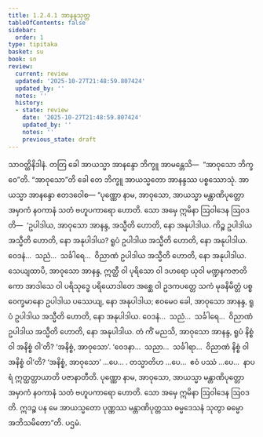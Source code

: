 ```yaml
---
title: 1.2.4.1 အာနန္ဒသုတ္တ
tableOfContents: false
sidebar:
  order: 1
type: tipitaka
basket: su
book: sn
review:
  current: review
  updated: '2025-10-27T21:48:59.807424'
  updated_by: ''
  notes: ''
  history:
  - state: review
    date: '2025-10-27T21:48:59.807424'
    updated_by: ''
    notes: ''
    previous_state: draft
---
```



<ReviewStatus review={frontmatter.review} showDetails={true} />

<HypothesisAnnotation frontmatter={frontmatter} />

<DynamicBreadcrumb />

<Division number="83" book="sn" e="ch" v="18" p="293">

<Paragraph number="466" book="sn">
သာဝတ္ထိနိဒါနံ. တတြ ခေါ အာယသ္မာ အာနန္ဒော ဘိက္ခူ အာမန္တေသိ—  “အာဝုသော ဘိက္ခဝေ”တိ. “အာဝုသော”တိ ခေါ တေ ဘိက္ခူ အာယသ္မတော အာနန္ဒဿ ပစ္စဿောသုံ. အာယသ္မာ အာနန္ဒော ဧတဒဝေါစ—
</Paragraph>

<Paragraph number="467" book="sn">
“ပုဏ္ဏော နာမ, အာဝုသော, အာယသ္မာ မန္တာဏိပုတ္တော အမှာကံ နဝကာနံ သတံ ဗဟူပကာရော ဟောတိ. သော အမှေ ဣမိနာ ဩဝါဒေန ဩဝဒတိ—  ‘ဥပါဒါယ, အာဝုသော အာနန္ဒ, အသ္မီတိ ဟောတိ, နော အနုပါဒါယ. ကိဉ္စ ဥပါဒါယ အသ္မီတိ ဟောတိ, နော အနုပါဒါယ? ရူပံ ဥပါဒါယ အသ္မီတိ ဟောတိ, နော အနုပါဒါယ. ဝေဒနံ…  သညံ…  သင်္ခါရေ…  ဝိညာဏံ ဥပါဒါယ အသ္မီတိ ဟောတိ, နော အနုပါဒါယ.
</Paragraph>

<Paragraph number="468" book="sn">
သေယျထာပိ, အာဝုသော အာနန္ဒ, ဣတ္ထီ ဝါ ပုရိသော ဝါ ဒဟရော ယုဝါ မဏ္ဍနကဇာတိကော အာဒါသေ ဝါ ပရိသုဒ္ဓေ ပရိယောဒါတေ အစ္ဆေ ဝါ ဥဒကပတ္တေ သကံ မုခနိမိတ္တံ ပစ္စဝေက္ခမာနော ဥပါဒါယ ပဿေယျ, နော အနုပါဒါယ; ဧဝမေဝ ခေါ, အာဝုသော အာနန္ဒ, ရူပံ ဥပါဒါယ အသ္မီတိ ဟောတိ, နော အနုပါဒါယ. ဝေဒနံ…  သညံ…  သင်္ခါရေ…  ဝိညာဏံ ဥပါဒါယ အသ္မီတိ ဟောတိ, နော အနုပါဒါယ.
</Paragraph>

<Paragraph number="469" book="sn">
တံ ကိံ မညသိ, အာဝုသော အာနန္ဒ, ရူပံ နိစ္စံ ဝါ အနိစ္စံ ဝါ’တိ? ‘အနိစ္စံ, အာဝုသော’. ‘ဝေဒနာ…  သညာ…  သင်္ခါရာ…  ဝိညာဏံ နိစ္စံ ဝါ အနိစ္စံ ဝါ’တိ? ‘အနိစ္စံ, အာဝုသော’ …ပေ… . တသ္မာတိဟ …ပေ…  ဧဝံ ပဿံ …ပေ…  နာပရံ ဣတ္ထတ္တာယာတိ ပဇာနာတီတိ. ပုဏ္ဏော နာမ, အာဝုသော, အာယသ္မာ မန္တာဏိပုတ္တော အမှာကံ နဝကာနံ သတံ ဗဟူပကာရော ဟောတိ. သော အမှေ ဣမိနာ ဩဝါဒေန ဩဝဒတိ. ဣဒဉ္စ ပန မေ အာယသ္မတော ပုဏ္ဏဿ မန္တာဏိပုတ္တဿ ဓမ္မဒေသနံ သုတွာ ဓမ္မော အဘိသမိတော”တိ.

</Paragraph>
</Division>

<Paragraph number="470" type="center" book="sn">
ပဌမံ.
</Paragraph>